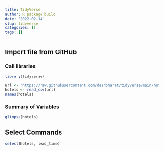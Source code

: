 ```yaml
---
title: TidyVerse
author: R package build
date: '2022-02-14'
slug: tidyverse
categories: []
tags: []
---
```


## Import file from GitHub

### Call libraries

```r


library(tidyverse)
```


```r
url <- 'https://raw.githubusercontent.com/dearbharat/tidyverse/main/hotels.csv'
hotels <- read_csv(url)
names(hotels)
```

### Summary of Variables
```r
glimpse(hotels)
```

## Select Commands

```r
select(hotels, lead_time)
```




